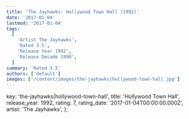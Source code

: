 ```yaml
---
title: 'The Jayhawks: Hollywood Town Hall (1992)'
date: '2017-01-04'
lastmod: '2017-01-04'
tags:
  [
    'Artist The Jayhawks',
    'Rated 3.5',
    'Release Year 1992',
    'Release Decade 1990',
  ]
summary: 'Rated 3.5'
authors: ['default']
images: ['/content/images/the-jayhawks|hollywood-town-hall.jpg']
---
```


  key: 'the-jayhawks|hollywood-town-hall',
  title: 'Hollywood Town Hall',
  release_year: 1992,
  rating: 7,
  rating_date: '2017-01-04T00:00:00.000Z',
  artist: 'The Jayhawks',
};

<MusicRating data={data} />
